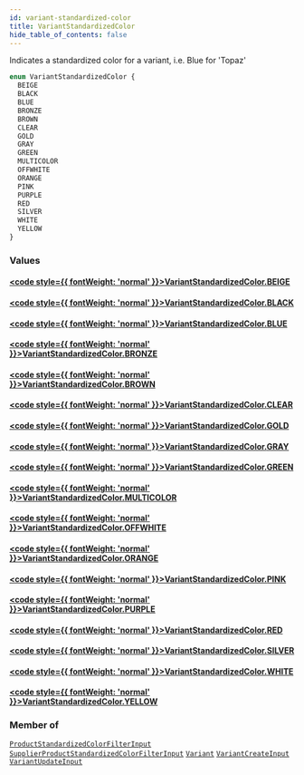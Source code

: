 ```yaml
---
id: variant-standardized-color
title: VariantStandardizedColor
hide_table_of_contents: false
---
```








Indicates a standardized color for a variant, i.e. Blue for 'Topaz'

```graphql
enum VariantStandardizedColor {
  BEIGE
  BLACK
  BLUE
  BRONZE
  BROWN
  CLEAR
  GOLD
  GRAY
  GREEN
  MULTICOLOR
  OFFWHITE
  ORANGE
  PINK
  PURPLE
  RED
  SILVER
  WHITE
  YELLOW
}
```


### Values

#### [<code style={{ fontWeight: 'normal' }}>VariantStandardizedColor.<b>BEIGE</b></code>](#) 
> 
> 

#### [<code style={{ fontWeight: 'normal' }}>VariantStandardizedColor.<b>BLACK</b></code>](#) 
> 
> 

#### [<code style={{ fontWeight: 'normal' }}>VariantStandardizedColor.<b>BLUE</b></code>](#) 
> 
> 

#### [<code style={{ fontWeight: 'normal' }}>VariantStandardizedColor.<b>BRONZE</b></code>](#) 
> 
> 

#### [<code style={{ fontWeight: 'normal' }}>VariantStandardizedColor.<b>BROWN</b></code>](#) 
> 
> 

#### [<code style={{ fontWeight: 'normal' }}>VariantStandardizedColor.<b>CLEAR</b></code>](#) 
> 
> 

#### [<code style={{ fontWeight: 'normal' }}>VariantStandardizedColor.<b>GOLD</b></code>](#) 
> 
> 

#### [<code style={{ fontWeight: 'normal' }}>VariantStandardizedColor.<b>GRAY</b></code>](#) 
> 
> 

#### [<code style={{ fontWeight: 'normal' }}>VariantStandardizedColor.<b>GREEN</b></code>](#) 
> 
> 

#### [<code style={{ fontWeight: 'normal' }}>VariantStandardizedColor.<b>MULTICOLOR</b></code>](#) 
> 
> 

#### [<code style={{ fontWeight: 'normal' }}>VariantStandardizedColor.<b>OFFWHITE</b></code>](#) 
> 
> 

#### [<code style={{ fontWeight: 'normal' }}>VariantStandardizedColor.<b>ORANGE</b></code>](#) 
> 
> 

#### [<code style={{ fontWeight: 'normal' }}>VariantStandardizedColor.<b>PINK</b></code>](#) 
> 
> 

#### [<code style={{ fontWeight: 'normal' }}>VariantStandardizedColor.<b>PURPLE</b></code>](#) 
> 
> 

#### [<code style={{ fontWeight: 'normal' }}>VariantStandardizedColor.<b>RED</b></code>](#) 
> 
> 

#### [<code style={{ fontWeight: 'normal' }}>VariantStandardizedColor.<b>SILVER</b></code>](#) 
> 
> 

#### [<code style={{ fontWeight: 'normal' }}>VariantStandardizedColor.<b>WHITE</b></code>](#) 
> 
> 

#### [<code style={{ fontWeight: 'normal' }}>VariantStandardizedColor.<b>YELLOW</b></code>](#) 
> 
> 



### Member of

[`ProductStandardizedColorFilterInput`](/demand/api/graphql-admin/reference/inputs/product-standardized-color-filter-input)  <Badge class="secondary" text="input"/><Bullet />[`SupplierProductStandardizedColorFilterInput`](/demand/api/graphql-admin/reference/inputs/supplier-product-standardized-color-filter-input)  <Badge class="secondary" text="input"/><Bullet />[`Variant`](/demand/api/graphql-admin/reference/objects/variant)  <Badge class="secondary" text="object"/><Bullet />[`VariantCreateInput`](/demand/api/graphql-admin/reference/inputs/variant-create-input)  <Badge class="secondary" text="input"/><Bullet />[`VariantUpdateInput`](/demand/api/graphql-admin/reference/inputs/variant-update-input)  <Badge class="secondary" text="input"/>



